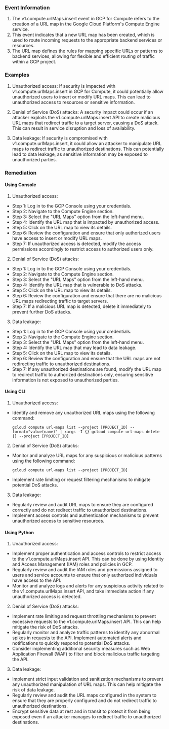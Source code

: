 
### Event Information

1. The v1.compute.urlMaps.insert event in GCP for Compute refers to the creation of a URL map in the Google Cloud Platform's Compute Engine service.
2. This event indicates that a new URL map has been created, which is used to route incoming requests to the appropriate backend services or resources.
3. The URL map defines the rules for mapping specific URLs or patterns to backend services, allowing for flexible and efficient routing of traffic within a GCP project.


### Examples

1. Unauthorized access: If security is impacted with v1.compute.urlMaps.insert in GCP for Compute, it could potentially allow unauthorized users to insert or modify URL maps. This can lead to unauthorized access to resources or sensitive information.

2. Denial of Service (DoS) attacks: A security impact could occur if an attacker exploits the v1.compute.urlMaps.insert API to create malicious URL maps that redirect traffic to a target server, causing a DoS attack. This can result in service disruption and loss of availability.

3. Data leakage: If security is compromised with v1.compute.urlMaps.insert, it could allow an attacker to manipulate URL maps to redirect traffic to unauthorized destinations. This can potentially lead to data leakage, as sensitive information may be exposed to unauthorized parties.

### Remediation

#### Using Console

1. Unauthorized access:
- Step 1: Log in to the GCP Console using your credentials.
- Step 2: Navigate to the Compute Engine section.
- Step 3: Select the "URL Maps" option from the left-hand menu.
- Step 4: Identify the URL map that is impacted by unauthorized access.
- Step 5: Click on the URL map to view its details.
- Step 6: Review the configuration and ensure that only authorized users have access to insert or modify URL maps.
- Step 7: If unauthorized access is detected, modify the access permissions accordingly to restrict access to authorized users only.

2. Denial of Service (DoS) attacks:
- Step 1: Log in to the GCP Console using your credentials.
- Step 2: Navigate to the Compute Engine section.
- Step 3: Select the "URL Maps" option from the left-hand menu.
- Step 4: Identify the URL map that is vulnerable to DoS attacks.
- Step 5: Click on the URL map to view its details.
- Step 6: Review the configuration and ensure that there are no malicious URL maps redirecting traffic to target servers.
- Step 7: If a malicious URL map is detected, delete it immediately to prevent further DoS attacks.

3. Data leakage:
- Step 1: Log in to the GCP Console using your credentials.
- Step 2: Navigate to the Compute Engine section.
- Step 3: Select the "URL Maps" option from the left-hand menu.
- Step 4: Identify the URL map that may lead to data leakage.
- Step 5: Click on the URL map to view its details.
- Step 6: Review the configuration and ensure that the URL maps are not redirecting traffic to unauthorized destinations.
- Step 7: If any unauthorized destinations are found, modify the URL map to redirect traffic to authorized destinations only, ensuring sensitive information is not exposed to unauthorized parties.

#### Using CLI

1. Unauthorized access:
- Identify and remove any unauthorized URL maps using the following command:
  ```
  gcloud compute url-maps list --project [PROJECT_ID] --format="value(name)" | xargs -I {} gcloud compute url-maps delete {} --project [PROJECT_ID]
  ```

2. Denial of Service (DoS) attacks:
- Monitor and analyze URL maps for any suspicious or malicious patterns using the following command:
  ```
  gcloud compute url-maps list --project [PROJECT_ID]
  ```
- Implement rate limiting or request filtering mechanisms to mitigate potential DoS attacks.

3. Data leakage:
- Regularly review and audit URL maps to ensure they are configured correctly and do not redirect traffic to unauthorized destinations.
- Implement access controls and authentication mechanisms to prevent unauthorized access to sensitive resources.

#### Using Python

1. Unauthorized access:
- Implement proper authentication and access controls to restrict access to the v1.compute.urlMaps.insert API. This can be done by using Identity and Access Management (IAM) roles and policies in GCP.
- Regularly review and audit the IAM roles and permissions assigned to users and service accounts to ensure that only authorized individuals have access to the API.
- Monitor and analyze logs and alerts for any suspicious activity related to the v1.compute.urlMaps.insert API, and take immediate action if any unauthorized access is detected.

2. Denial of Service (DoS) attacks:
- Implement rate limiting and request throttling mechanisms to prevent excessive requests to the v1.compute.urlMaps.insert API. This can help mitigate the risk of DoS attacks.
- Regularly monitor and analyze traffic patterns to identify any abnormal spikes in requests to the API. Implement automated alerts and notifications to quickly respond to potential DoS attacks.
- Consider implementing additional security measures such as Web Application Firewall (WAF) to filter and block malicious traffic targeting the API.

3. Data leakage:
- Implement strict input validation and sanitization mechanisms to prevent any unauthorized manipulation of URL maps. This can help mitigate the risk of data leakage.
- Regularly review and audit the URL maps configured in the system to ensure that they are properly configured and do not redirect traffic to unauthorized destinations.
- Encrypt sensitive data at rest and in transit to protect it from being exposed even if an attacker manages to redirect traffic to unauthorized destinations.

